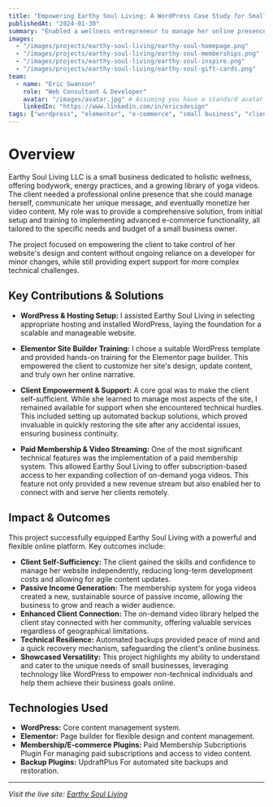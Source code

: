 ```yaml
---
title: "Empowering Earthy Soul Living: A WordPress Case Study for Small Business Success"
publishedAt: "2024-01-30"
summary: "Enabled a wellness entrepreneur to manage her online presence and generate passive income through a custom WordPress solution, including e-commerce membership for yoga video subscriptions."
images:
  - "/images/projects/earthy-soul-living/earthy-soul-homepage.png"
  - "/images/projects/earthy-soul-living/earthy-soul-memberships.png"
  - "/images/projects/earthy-soul-living/earthy-soul-inspire.png"
  - "/images/projects/earthy-soul-living/earthy-soul-gift-cards.png"
team:
  - name: "Eric Swanson"
    role: "Web Consultant & Developer"
    avatar: "/images/avatar.jpg" # Assuming you have a standard avatar image
    linkedIn: "https://www.linkedin.com/in/ericsdesign"
tags: ["wordpress", "elementor", "e-commerce", "small business", "client empowerment", "membership site", "consulting"]
---
```


# Overview

Earthy Soul Living LLC is a small business dedicated to holistic wellness, offering bodywork, energy practices, and a growing library of yoga videos. The client needed a professional online presence that she could manage herself, communicate her unique message, and eventually monetize her video content. My role was to provide a comprehensive solution, from initial setup and training to implementing advanced e-commerce functionality, all tailored to the specific needs and budget of a small business owner.

The project focused on empowering the client to take control of her website's design and content without ongoing reliance on a developer for minor changes, while still providing expert support for more complex technical challenges.

## Key Contributions & Solutions

- **WordPress & Hosting Setup:** I assisted Earthy Soul Living in selecting appropriate hosting and installed WordPress, laying the foundation for a scalable and manageable website.

- **Elementor Site Builder Training:** I chose a suitable WordPress template and provided hands-on training for the Elementor page builder. This empowered the client to customize her site's design, update content, and truly own her online narrative.

- **Client Empowerment & Support:** A core goal was to make the client self-sufficient. While she learned to manage most aspects of the site, I remained available for support when she encountered technical hurdles. This included setting up automated backup solutions, which proved invaluable in quickly restoring the site after any accidental issues, ensuring business continuity.

- **Paid Membership & Video Streaming:** One of the most significant technical features was the implementation of a paid membership system. This allowed Earthy Soul Living to offer subscription-based access to her expanding collection of on-demand yoga videos. This feature not only provided a new revenue stream but also enabled her to connect with and serve her clients remotely.

## Impact & Outcomes

This project successfully equipped Earthy Soul Living with a powerful and flexible online platform. Key outcomes include:

- **Client Self-Sufficiency:** The client gained the skills and confidence to manage her website independently, reducing long-term development costs and allowing for agile content updates.
- **Passive Income Generation:** The membership system for yoga videos created a new, sustainable source of passive income, allowing the business to grow and reach a wider audience.
- **Enhanced Client Connection:** The on-demand video library helped the client stay connected with her community, offering valuable services regardless of geographical limitations.
- **Technical Resilience:** Automated backups provided peace of mind and a quick recovery mechanism, safeguarding the client's online business.
- **Showcased Versatility:** This project highlights my ability to understand and cater to the unique needs of small businesses, leveraging technology like WordPress to empower non-technical individuals and help them achieve their business goals online.

## Technologies Used

- **WordPress:** Core content management system.
- **Elementor:** Page builder for flexible design and content management.
- **Membership/E-commerce Plugins:** Paid Membership Subcriptions Plugin For managing paid subscriptions and access to video content.
- **Backup Plugins:** UpdraftPlus For automated site backups and restoration.

---

*Visit the live site: [Earthy Soul Living](https://earthysoulliving.com/)*
